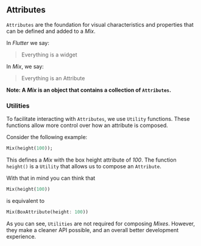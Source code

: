 ## Attributes

`Attributes` are the foundation for visual characteristics and properties that can be defined and added to a _Mix_.

In _Flutter_ we say:

> Everything is a widget

In _Mix_, we say:

> Everything is an Attribute

**Note: A _Mix_ is an object that contains a collection of `Attributes`.**

### Utilities

To facilitate interacting with `Attributes`, we use `Utility` functions. These functions allow more control over how an attribute is composed.

Consider the following example:

```dart
Mix(height(100));
```

This defines a _Mix_ with the box height attribute of _100_.
The function `height()` is a `Utility` that allows us to compose an `Attribute`.

With that in mind you can think that

```dart
Mix(height(100))
```

is equivalent to

```dart
Mix(BoxAttribute(height: 100))
```

As you can see, `Utilities` are not required for composing _Mixes_. However, they make a cleaner API possible, and an overall better development experience.
